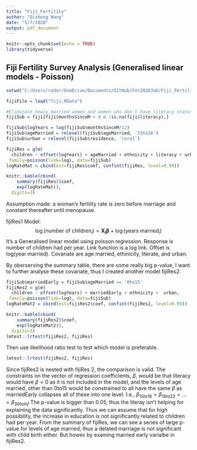 ```yaml
---
title: "Fiji_Fertility"
author: "Qizheng Wang"
date: "5/7/2020"
output: pdf_document
---
```


```r
knitr::opts_chunk$set(echo = TRUE)
library(tidyverse)
```

## Fiji Fertility Survey Analysis (Generalised linear models - Poisson)

``` r
setwd("C:/Users/roder/OneDrive/Documents/GitHub/For2020Job/Fiji_Fertility_Analysis")

fijiFile = load("fiji.RData")
```


``` r
#Eliminate newly married women and women who don't have literacy status
fijiSub = fiji[fiji$monthsSinceM > 0 & !is.na(fiji$literacy),]
```

``` r
fijiSub$logYears = log(fijiSub$monthsSinceM/12)
fijiSub$ageMarried = relevel(fijiSub$ageMarried, '15to18')
fijiSub$urban = relevel(fijiSub$residence, 'rural')

fijiRes = glm(
  children ~ offset(logYears) + ageMarried + ethnicity + literacy + urban,
 family=poisson(link=log), data=fijiSub)
logRateMat = cbind(est=fijiRes$coef, confint(fijiRes, level=0.99))

knitr::kable(cbind(
    summary(fijiRes)$coef, 
    exp(logRateMat)), 
  digits=3)
```

Assumption made: a woman's fertility rate is zero before marriage and constant thereafter until menopause.\newline

fijiRes1 Model:
$$\log(\text{number of children}_i) = \boldsymbol{X_i\beta} + \log(\text{years married}_i)$$
It's a Generalised linear model using poisson regression. Response is number of children had per year. Link function is a log link.
Offset is log(year married). Covariate are age married, ethinicity, literate, and urban.\newline

By oberserving the summary table, there are some really big p-value, I want to further analyse these covariate, thus I created another model fijiRes2:
``` r
fijiSub$marriedEarly = fijiSub$ageMarried == '0to15'
fijiRes2 = glm(
  children ~ offset(logYears) + marriedEarly + ethnicity +  urban,
 family=poisson(link=log), data=fijiSub)
logRateMat2 = cbind(est=fijiRes2$coef, confint(fijiRes2, level=0.99))

knitr::kable(cbind(
    summary(fijiRes2)$coef, 
    exp(logRateMat2)), 
  digits=3)
lmtest::lrtest(fijiRes2, fijiRes)
```

Then use likelihood ratio test to test which model is preferable.
``` r
lmtest::lrtest(fijiRes2, fijiRes)
```
Since fijiRes2 is nested with fijiRes 2, the comparison is valid. The constraints on the vector of regression coefficients, $\beta$, would be that literacy would have $\beta=0$ as it is not included in the model, and the levels of age married, other than 0to15 would be constrained to all have the same $\beta$ as marriedEarly collapses all of these into one level. I.e., $\beta_{15to18} = \beta_{18to22} = \ldots = \beta_{30toInf}$\newline
The p-value is bigger than 0.05, thus the literay isn't helping for explaining the data significantly. Thus we can assume that for high possibility, the increase in education is not significantly related to children had per year.\newline
From the summary of fijiRes, we can see a series of large p-value for levels of age married, thus a delated marriage is not significant with child birth either.\newline
But howev by examing married early varialbe in fijiRes2.

